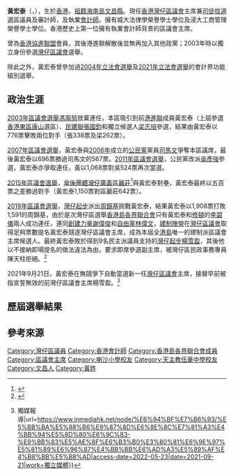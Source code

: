 {{Infobox_officeholder
| name = 黃宏泰
| honorific-suffix = [[榮譽勳章_(香港)|MH]] 議員
| native_name = Ivan Wong Wang-tai
| image name = 黃宏泰, MH.PNG
| width = 200px
| Sex = 男
| office        = [[灣仔區議會|灣仔區議會]]主席
| term_start    = 2021年9月21日
| term_end      = 
| predecessor   = [[楊雪盈|楊雪盈]]
| successor     = 
|vicechairman=[[林偉文_(自由黨)|林偉文]]
| office1        = [[灣仔區議會|灣仔區議會]]議員
| constituency1  = [[司徒拔道_(選區)|司徒拔道]]
| term_start1    = 2004年1月1日
| term_end1      = 
| predecessor1   = [[馮兩努|馮兩努]]
| successor1     = 
| date of birth  = {{birth year and age|1964}}
| place of birth = 
| nationality    = {{CNHK}}
| party          = 
| place of death =
| spouse = 
| relatives =
| religion = 
| website = 
| past =
*2003年以獨立身份擊敗[[張國鈞|張國鈞]]、[[梁志培|梁志培]]；以776票當選[[灣仔區議會|灣仔區議會]][[司徒拔道_(選區)|司徒拔道]][[區議員|區議員]]；隨後成功五屆連任至今。 
*2012年曾代表[[會計界功能界別|會計界]]參選[[香港特別行政區立法會|立法會]][[功能界別|功能界別]]選舉，最終得票1335票。
| education = [[喇沙小學|喇沙小學]]<br>[[天主教伍華中學|天主教伍華中學]]
| residence = {{HKG}}[[元朗|元朗]]<ref>[https://www.gld.gov.hk/egazette/pdf/20151940e/cgn2015194072.pdf 憲報號外第19卷第40期] {{Wayback|url=https://www.gld.gov.hk/egazette/pdf/20151940e/cgn2015194072.pdf |date=20181027235632 }}，香港政府</ref>
}}

'''黃宏泰'''{{MH}}（{{lang-en|Ivan Wong Wang-tai}}，{{bd|1964年|}}），生於[[香港|香港]]，[[祖籍|祖籍]][[海南島|海南島]][[文昌縣|文昌縣]]。現任[[香港|香港]][[灣仔區議會|灣仔區議會]]主席兼[[司徒拔道_(選區)|司徒拔道]]選區議員及審計師，及執業[[會計師|會計師]]。擁有城大法律學榮譽學士學位及浸大工商管理榮譽學士學位。香港歷史上第一位擁有執業會計師背景的區議會主席。

曾為[[香港協進聯盟|香港協進聯盟]]會員，其後港進聯解散後並無再加入其他政黨；2003年時以獨立身份參選[[灣仔區議會|灣仔區議會]]選舉。

除此之外，黃宏泰曾參加過[[2004年立法會選舉|2004年立法會選舉]]及[[2021年香港立法會選舉|2021年立法會選舉]]的會計界功能組別選舉。

==政治生涯==
[[2003年區議會選舉|2003年區議會選舉]][[馮兩努|馮兩努]]放棄連任，本區吸引到前[[港進聯|港進聯]]成員黃宏泰（上屆參選[[香港東區|香港東區]][[康山_(選區)|康山]]選區）、[[民建聯|民建聯]][[張國鈞|張國鈞]]和獨立候選人[[梁志培|梁志培]]參選，結果由黃宏泰以776票擊敗兩位對手（張338票及梁262票）。

[[2007年區議會選舉|2007年區議會選舉]]，黃宏泰與[[2006年|2006年]]成立的[[公民黨_(香港)|公民黨]]黨員[[司馬文|司馬文]]爭奪本區議席，最後黃宏泰以696票勝過司馬文的567票。[[2011年區議會選舉|2011年區議會選舉]]，公民黨改派[[吳彥強|吳彥強]]參選，黃宏泰亦爭取連任，黃以1,068票對吳524票再次當選。

[[2015年區議會選舉|2015年區議會選舉]]，[[傘後團體|傘後團體]][[灣仔廣義|灣仔廣義]][[區麗莊_(1976年)|區麗莊]]<ref>{{Cite web |url=https://hk.news.appledaily.com/local/daily/article/20151115/19373677 |title=陳太佔中兩子撐灣仔廣義 |publisher=壹週刊 |accessdate=2020-04-18 |archive-date=2020-01-03 |archive-url=https://web.archive.org/web/20200103144348/https://hk.news.appledaily.com/local/daily/article/20151115/19373677 |dead-url=no }}</ref>與黃宏泰對壘，黃宏泰最終以五百票之差勝過對手（黃宏泰1,150票對區麗莊642票）。

[[2019年區議會選舉|2019年區議會選舉]]，[[灣仔起步|灣仔起步]]派出[[周錦基|周錦基]]挑戰黃宏泰，結果黃宏泰以1,908票打敗1,591的周錦基，由於是次灣仔區選舉[[香港島各界聯合會|香港島各界聯合會]]只有黃宏泰和[[修頓_(選區)|修頓]]的[[李碧儀|李碧儀]]兩人成功連任，連同[[創建力量|創建力量]][[謝偉俊|謝偉俊]]和[[自由黨_(香港)|自由黨]][[林偉文|林偉文]]，[[建制派_(香港)|建制陣營]]在[[灣仔區議會|灣仔區議會]]取得足夠票數提名黃宏泰競逐灣仔區議會主席，成為本屆全[[香港島|港島]]唯一的建制派區議會主席候選人。最終黃宏泰敗於得到9名民主派議員支持的[[灣仔起步|灣仔起步]][[楊雪盈|楊雪盈]]，其後他以不接納即場提名的做法違法為由，要求即席參選副主席，被灣仔區民政事務專員陳天柱拒絕。<ref>{{cite news |title=【灣仔區議會】謝偉俊、黃宏泰質疑選主席程序不公　「拉布」兩小時無阻楊雪盈當選 |url=https://www.thestandnews.com/politics/%E7%81%A3%E4%BB%94%E5%8D%80%E8%AD%B0%E6%9C%83-%E8%AC%9D%E5%81%89%E4%BF%8A-%E9%BB%83%E5%AE%8F%E6%B3%B0%E8%B3%AA%E7%96%91%E9%81%B8%E4%B8%BB%E5%B8%AD%E7%A8%8B%E5%BA%8F%E4%B8%8D%E5%85%AC-%E6%8B%89%E5%B8%83-%E5%85%A9%E5%B0%8F%E6%99%82%E7%84%A1%E9%98%BB%E6%A5%8A%E9%9B%AA%E7%9B%88%E7%95%B6%E9%81%B8/ |accessdate=2020-01-27 |work=立場新聞 |date=2020-01-07 |archive-date=2020-02-12 |archive-url=https://web.archive.org/web/20200212115414/https://www.thestandnews.com/politics/%E7%81%A3%E4%BB%94%E5%8D%80%E8%AD%B0%E6%9C%83-%E8%AC%9D%E5%81%89%E4%BF%8A-%E9%BB%83%E5%AE%8F%E6%B3%B0%E8%B3%AA%E7%96%91%E9%81%B8%E4%B8%BB%E5%B8%AD%E7%A8%8B%E5%BA%8F%E4%B8%8D%E5%85%AC-%E6%8B%89%E5%B8%83-%E5%85%A9%E5%B0%8F%E6%99%82%E7%84%A1%E9%98%BB%E6%A5%8A%E9%9B%AA%E7%9B%88%E7%95%B6%E9%81%B8/ |dead-url=no }}</ref>

2021年9月21日，黃宏泰在無競爭下自動當選新一任[[灣仔區議會|灣仔區議會]]主席，接替早前被指宣誓無效的前灣仔區議會主席楊雪盈。<ref>{{Cite web|title=建制重掌灣仔區會 黃宏泰、林偉文任正副主席 {{!}} 獨媒報導|url=https://www.inmediahk.net/node/%E6%94%BF%E7%B6%93/%E5%BB%BA%E5%88%B6%E9%87%8D%E6%8E%8C%E7%81%A3%E4%BB%94%E5%8D%80%E6%9C%83-%E9%BB%83%E5%AE%8F%E6%B3%B0%E3%80%81%E6%9E%97%E5%81%89%E6%96%87%E4%BB%BB%E6%AD%A3%E5%89%AF%E4%B8%BB%E5%B8%AD|access-date=2022-05-23|date=2021-09-21|work=獨立媒體}}</ref>

==歷屆選舉結果==
{{Election box begin |名稱=[[2019年香港區議會選舉結果#灣仔區|2019年灣仔區議會司徒拔道選區]]}}
{{Election box candidate with party link
  |政黨     = 香港島各界聯合會
  |編號     = ①
  |候選人   = '''[[黃宏泰|黃宏泰]]'''
  |票數     = '''1,908'''
  |百分比   = '''54.53''' 
  |增減     = -9.64 
|當選=yes}}
{{Election box candidate with party link
  |政黨     = 灣仔起步
  |編號     = ②
  |候選人   = [[周錦基|周錦基]]
  |票數     = 1,591 
  |百分比   = 45.47
  |增減     = 不適用 
  |當選     = 
}}
{{Election box majority
  |票數     = 317 
  |百分比   = 9.06 
  |增減     = 不適用 
}}
{{Election box end}}

{{Election box begin |名稱=[[2015年香港區議會選舉結果#灣仔區|2015年灣仔區議會司徒拔道選區]]}}
{{Election box candidate with party link
  |政黨     = 香港島各界聯合會
  |編號     = ①
  |候選人   = '''[[黃宏泰|黃宏泰]]'''
  |票數     = '''1,150'''
  |百分比   = '''64.17'''
  |增減     = 
  |當選     = yes
}}
{{Election box candidate with party link
  |政黨     = 灣仔廣義
  |編號     = ②
  |候選人   = [[區麗莊_(1976年)|區麗莊]]
  |票數     = 642
  |百分比   = 35.83
  |增減     = 
  |當選     = 
}}
{{Election box majority
  |票數     = 508
  |百分比   = 28.35
  |增減     = 
}}
{{Election box end}}

{{Election box begin |名稱=[[2011年香港區議會選舉結果#灣仔區|2011年灣仔區議會司徒拔道選區]]}}
{{Election box candidate with party link
  |政黨     = 香港島各界聯合會
  |編號     = ①
  |候選人   = '''[[黃宏泰|黃宏泰]]'''
  |票數     = '''1,068'''
  |百分比   = '''67.09'''
  |增減     = 
  |當選     = yes
}}
{{Election box candidate with party link
  |政黨     = 公民黨
  |編號     = ②
  |候選人   = [[吳彥強|吳彥強]]
  |票數     = 524
  |百分比   = 32.91
  |增減     = 
  |當選     = 
}}
{{Election box majority
  |票數     = 544
  |百分比   = 34.17
  |增減     = 
}}
{{Election box end}}

{{Election box begin |名稱=[[2007年香港區議會選舉結果#灣仔區|2007年灣仔區議會司徒拔道選區]]}}
{{Election box candidate with party link
  |政黨     = 香港島各界聯合會
  |編號     = ①
  |候選人   = '''[[黃宏泰|黃宏泰]]'''
  |票數     = '''696'''
  |百分比   = '''55.11'''
  |增減     = 
  |當選     = yes
}}
{{Election box candidate with party link
  |政黨     = 公民黨
  |編號     = ②
  |候選人   = [[司馬文|司馬文]]
  |票數     = 567
  |百分比   = 44.89
  |增減     = 
  |當選     = 
}}
{{Election box majority
  |票數     = 129
  |百分比   = 10.21
  |增減     = 
}}
{{Election box end}}

{{Election box begin |名稱=[[2003年香港區議會選舉結果#灣仔區|2003年灣仔區議會司徒拔道選區]]}}
{{Election box candidate with party link
  |政黨     = 香港島各界聯合會
  |編號     = ①
  |候選人   = '''[[黃宏泰|黃宏泰]]'''
  |票數     = '''776'''
  |百分比   = '''56.39'''
  |增減     = 
  |當選     = yes
}}
{{Election box candidate with party link
  |政黨     = 民建聯
  |編號     = ②
  |候選人   = [[張國鈞|張國鈞]]
  |票數     = 338
  |百分比   = 24.57
  |增減     = 
  |當選     = 
}}
{{Election box candidate with party link
  |政黨     = 無黨籍
  |編號     = ③
  |候選人   = [[梁志培|梁志培]]
  |票數     = 262
  |百分比   = 19.04
  |增減     = 
  |當選     = 
}}
{{Election box majority
  |票數     = 438
  |百分比   = 31.83
  |增減     = 
}}
{{Election box end}}

==參考來源==
{{reflist}}

{{start box}}
{{s-par}}
{{s-before|[[馮兩努|馮兩努]]}}
{{s-title|[[灣仔區議會|灣仔區議會]]<br>{{small|[[司徒拔道_(選區)|司徒拔道選區]][[區議員|區議員]]}}|2004年1月1日－}}
{{s-inc}}
{{end box}}

[[Category:灣仔區議員|Category:灣仔區議員]]
[[Category:香港會計師|Category:香港會計師]]
[[Category:香港島各界聯合會成員|Category:香港島各界聯合會成員]]
[[Category:區議會主席|Category:區議會主席]]
[[Category:喇沙小學校友|Category:喇沙小學校友]]
[[Category:天主教伍華中學校友|Category:天主教伍華中學校友]]
[[Category:文昌人|Category:文昌人]]
[[Category:黃姓|Category:黃姓]]